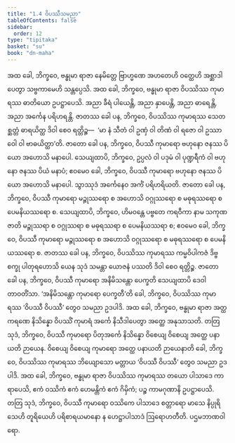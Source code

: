 ```yaml
---
title: "1.4 ဝိပဿီသမညာ"
tableOfContents: false
sidebar:
  order: 12
type: "tipitaka"
basket: "su"
book: "dn-maha"
---
```



<DynamicBreadcrumb />

<Division number="37" book="dn-maha">

<Paragraph number="85" book="dn-maha">
အထ ခေါ, ဘိက္ခဝေ, ဗန္ဓုမာ ရာဇာ နေမိတ္တေ ဗြာဟ္မဏေ အဟတေဟိ ဝတ္ထေဟိ အစ္ဆာဒါပေတွာ သဗ္ဗကာမေဟိ သန္တပ္ပေသိ. အထ ခေါ, ဘိက္ခဝေ, ဗန္ဓုမာ ရာဇာ ဝိပဿိဿ ကုမာရဿ ဓာတိယော ဥပဋ္ဌာပေသိ. အညာ ခီရံ ပါယေန္တိ, အညာ နှာပေန္တိ, အညာ ဓာရေန္တိ, အညာ အင်္ကေန ပရိဟရန္တိ. ဇာတဿ ခေါ ပန, ဘိက္ခဝေ, ဝိပဿိဿ ကုမာရဿ သေတစ္ဆတ္တံ ဓာရယိတ္ထ ဒိဝါ စေဝ ရတ္တိဉ္စ—  ‘မာ နံ သီတံ ဝါ ဥဏှံ ဝါ တိဏံ ဝါ ရဇော ဝါ ဥဿာဝေါ ဝါ ဗာဓယိတ္ထာ’တိ. ဇာတော ခေါ ပန, ဘိက္ခဝေ, ဝိပဿီ ကုမာရော ဗဟုနော ဇနဿ ပိယော အဟောသိ မနာပေါ. သေယျထာပိ, ဘိက္ခဝေ, ဥပ္ပလံ ဝါ ပဒုမံ ဝါ ပုဏ္ဍရီကံ ဝါ ဗဟုနော ဇနဿ ပိယံ မနာပံ; ဧဝမေဝ ခေါ, ဘိက္ခဝေ, ဝိပဿီ ကုမာရော ဗဟုနော ဇနဿ ပိယော အဟောသိ မနာပေါ. သွာဿုဒံ အင်္ကေနေဝ အင်္ကံ ပရိဟရိယတိ.
</Paragraph>

</Division>
<Division number="38" book="dn-maha">

<Paragraph number="86" book="dn-maha">
ဇာတော ခေါ ပန, ဘိက္ခဝေ, ဝိပဿီ ကုမာရော မဉ္ဇုဿရော စ အဟောသိ ဝဂ္ဂုဿရော စ မဓုရဿရော စ ပေမနိယဿရော စ. သေယျထာပိ, ဘိက္ခဝေ, ဟိမဝန္တေ ပဗ္ဗတေ ကရဝီကာ နာမ သကုဏဇာတိ မဉ္ဇုဿရာ စ ဝဂ္ဂုဿရာ စ မဓုရဿရာ စ ပေမနိယဿရာ စ; ဧဝမေဝ ခေါ, ဘိက္ခဝေ, ဝိပဿီ ကုမာရော မဉ္ဇုဿရော စ အဟောသိ ဝဂ္ဂုဿရော စ မဓုရဿရော စ ပေမနိယဿရော စ.
</Paragraph>

</Division>
<Division number="39" book="dn-maha">

<Paragraph number="87" book="dn-maha">
ဇာတဿ ခေါ ပန, ဘိက္ခဝေ, ဝိပဿိဿ ကုမာရဿ ကမ္မဝိပါကဇံ ဒိဗ္ဗစက္ခု ပါတုရဟောသိ ယေန သုဒံ သမန္တာ ယောဇနံ ပဿတိ ဒိဝါ စေဝ ရတ္တိဉ္စ.
</Paragraph>

</Division>
<Division number="40" book="dn-maha">

<Paragraph number="88" book="dn-maha">
ဇာတော ခေါ ပန, ဘိက္ခဝေ, ဝိပဿီ ကုမာရော အနိမိသန္တော ပေက္ခတိ သေယျထာပိ ဒေဝါ တာဝတိံသာ. ‘အနိမိသန္တော ကုမာရော ပေက္ခတီ’တိ ခေါ, ဘိက္ခဝေ, ဝိပဿိဿ ကုမာရဿ ‘ဝိပဿီ ဝိပဿီ’ တွေဝ သမညာ ဥဒပါဒိ.
</Paragraph>

</Division>
<Division number="41" book="dn-maha">

<Paragraph number="89" book="dn-maha">
အထ ခေါ, ဘိက္ခဝေ, ဗန္ဓုမာ ရာဇာ အတ္ထကရဏေ နိသိန္နော ဝိပဿိံ ကုမာရံ အင်္ကေ နိသီဒါပေတွာ အတ္ထေ အနုသာသတိ. တတြ သုဒံ, ဘိက္ခဝေ, ဝိပဿီ ကုမာရော ပိတုအင်္ကေ နိသိန္နော ဝိစေယျ ဝိစေယျ အတ္ထေ ပနာယတိ ဉာယေန. ဝိစေယျ ဝိစေယျ ကုမာရော အတ္ထေ ပနာယတိ ဉာယေနာတိ ခေါ, ဘိက္ခဝေ, ဝိပဿိဿ ကုမာရဿ ဘိယျောသော မတ္တာယ ‘ဝိပဿီ ဝိပဿီ’ တွေဝ သမညာ ဥဒပါဒိ.
</Paragraph>

</Division>
<Division number="42" book="dn-maha">

<Paragraph number="90" book="dn-maha">
အထ ခေါ, ဘိက္ခဝေ, ဗန္ဓုမာ ရာဇာ ဝိပဿိဿ ကုမာရဿ တယော ပါသာဒေ ကာရာပေသိ, ဧကံ ဝဿိကံ ဧကံ ဟေမန္တိကံ ဧကံ ဂိမှိကံ; ပဉ္စ ကာမဂုဏာနိ ဥပဋ္ဌာပေသိ. တတြ သုဒံ, ဘိက္ခဝေ, ဝိပဿီ ကုမာရော ဝဿိကေ ပါသာဒေ စတ္တာရော မာသေ နိပ္ပုရိသေဟိ တူရိယေဟိ ပရိစာရယမာနော န ဟေဋ္ဌာပါသာဒံ ဩရောဟတီတိ.

</Paragraph>
</Division>

<Paragraph number="91" type="center" book="dn-maha">
ပဌမဘာဏဝါရော.
</Paragraph>